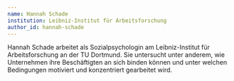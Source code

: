 ---
name: Hannah Schade
institution: Leibniz-Institut für Arbeitsforschung
author_id: hannah-schade
---

Hannah Schade arbeitet als Sozialpsychologin am Leibniz-Institut für Arbeitsforschung an der TU Dortmund. Sie untersucht unter anderem, wie Unternehmen ihre Beschäftigten an sich binden können und unter welchen Bedingungen motiviert und konzentriert gearbeitet wird.
